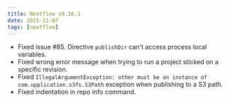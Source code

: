 ```yaml
---
title: Nextflow v0.16.1
date: 2015-11-07
tags: [nextflow]
---
```


- Fixed issue #85. Directive `publishDir` can't access process local variables.
- Fixed wrong error message when trying to run a project sticked on a specific revision.
- Fixed `IllegalArgumentException: other must be an instance of com.upplication.s3fs.S3Path` exception when publishing to a S3 path.
- Fixed indentation in repo info command.
